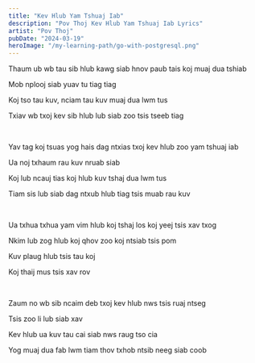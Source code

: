 ```yaml
---
title: "Kev Hlub Yam Tshuaj Iab"
description: "Pov Thoj Kev Hlub Yam Tshuaj Iab Lyrics"
artist: "Pov Thoj"
pubDate: "2024-03-19"
heroImage: "/my-learning-path/go-with-postgresql.png"
---
```


Thaum ub wb tau sib hlub kawg siab hnov paub tais koj muaj dua tshiab

Mob nplooj siab yuav tu tiag tiag

Koj tso tau kuv, nciam tau kuv muaj dua lwm tus

Txiav wb txoj kev sib hlub lub siab zoo tsis tseeb tiag

<br />

Yav tag koj tsuas yog hais dag ntxias txoj kev hlub zoo yam tshuaj iab

Ua noj txhaum rau kuv nruab siab

Koj lub ncauj tias koj hlub kuv tshaj dua lwm tus

Tiam sis lub siab dag ntxub hlub tiag tsis muab rau kuv

<br />

Ua txhua txhua yam vim hlub koj tshaj los koj yeej tsis xav txog

Nkim lub zog hlub koj qhov zoo koj ntsiab tsis pom

Kuv plaug hlub tsis tau koj

Koj thaij mus tsis xav rov

<br />

Zaum no wb sib ncaim deb txoj kev hlub nws tsis ruaj ntseg

Tsis zoo li lub siab xav

Kev hlub ua kuv tau cai siab nws raug tso cia

Yog muaj dua fab lwm tiam thov txhob ntsib neeg siab coob
